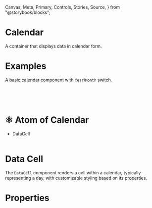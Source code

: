   Canvas,
  Meta,
  Primary,
  Controls,
  Stories,
  Source,
} from "@storybook/blocks";

<Meta of={CalendarStories} />

<h1 style={{ fontSize: "3rem" }}>Calendar</h1>

A container that displays data in calendar form.

# Examples

A basic calendar component with `Year`/`Month` switch.

<Primary />

<br />
<br />
<br />

# ⚛️ Atom of Calendar

- DataCell
  <br />
  <br />

# Data Cell

The `DataCell` component renders a cell within a calendar, typically representing a day, with customizable styling based on its properties.

<Canvas of={CalendarStories.Cell} />

# Properties

<Controls of={CalendarStories.Cell} />
